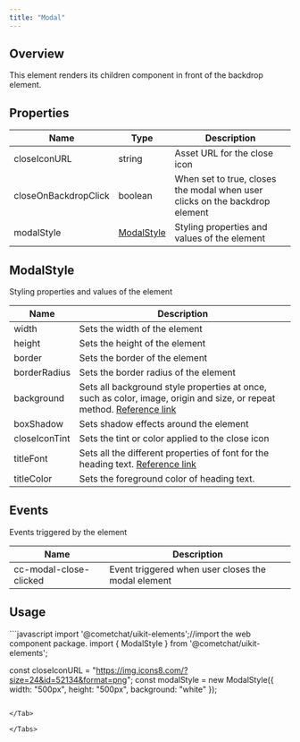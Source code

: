 ```yaml
---
title: "Modal"
---
```




## Overview

This element renders its children component in front of the backdrop element.

## Properties

| Name                 | Type                                                 | Description                                                                 |
| -------------------- | ---------------------------------------------------- | --------------------------------------------------------------------------- |
| closeIconURL         | string                                               | Asset URL for the close icon                                                |
| closeOnBackdropClick | boolean                                              | When set to true, closes the modal when user clicks on the backdrop element |
| modalStyle           | [ModalStyle](/ui-kit/react/v4/modal#modalstyle) | Styling properties and values of the element                                |

## ModalStyle

Styling properties and values of the element

| Name          | Description                                                                                                                                                                          |
| ------------- | ------------------------------------------------------------------------------------------------------------------------------------------------------------------------------------ |
| width         | Sets the width of the element                                                                                                                                                        |
| height        | Sets the height of the element                                                                                                                                                       |
| border        | Sets the border of the element                                                                                                                                                       |
| borderRadius  | Sets the border radius of the element                                                                                                                                                |
| background    | Sets all background style properties at once, such as color, image, origin and size, or repeat method. [Reference link](https://developer.mozilla.org/en-US/docs/Web/CSS/background) |
| boxShadow     | Sets shadow effects around the element                                                                                                                                               |
| closeIconTint | Sets the tint or color applied to the close icon                                                                                                                                     |
| titleFont     | Sets all the different properties of font for the heading text. [Reference link](https://developer.mozilla.org/en-US/docs/Web/CSS/font)                                              |
| titleColor    | Sets the foreground color of heading text.                                                                                                                                           |

## Events

Events triggered by the element

| Name                   | Description                                        |
| ---------------------- | -------------------------------------------------- |
| cc-modal-close-clicked | Event triggered when user closes the modal element |

## Usage

<Tabs>
<Tab title="JavaScript">
```javascript
import '@cometchat/uikit-elements';//import the web component package.
import { ModalStyle } from '@cometchat/uikit-elements';

const closeIconURL = "https://img.icons8.com/?size=24&id=52134&format=png";
const modalStyle = new ModalStyle({
	width: "500px",
  height: "500px",
  background: "white"
});

<cometchat-modal :closeIconURL="closeIconURL" :modalStyle="modalStyle"></cometchat-modal>
```

</Tab>

</Tabs>
